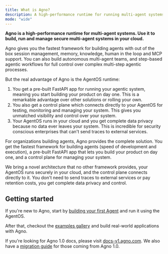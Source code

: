 ```yaml
---
title: What is Agno?
description: A high-performance runtime for running multi-agent systems in your cloud.
mode: "wide"
---
```


**Agno is a high-performance runtime for multi-agent systems. Use it to build, run and manage secure multi-agent systems in your cloud.**

Agno gives you the fastest framework for building agents with out of the box session management, memory, knowledge, human in the loop and MCP support. You can also build autonomous multi-agent teams, and step-based agentic workflows for full control over complex multi-step agentic processes.

But the real advantage of Agno is the AgentOS runtime:

1. You get a pre-built FastAPI app for running your agentic system, meaning you start building your product on day one. This is a remarkable advantage over other solutions or rolling your own.
2. You also get a control plane which connects directly to your AgentOS for testing, monitoring and managing your system. This gives you unmatched visibility and control over your system.
3. Your AgentOS runs in your cloud and you get complete data privacy because no data ever leaves your system. This is incredible for security conscious enterprises that can't send traces to external services.

For organizations building agents, Agno provides the complete solution. You get the fastest framework for building agents (speed of development and execution), a pre-built FastAPI app that lets you build your product on day one, and a control plane for managing your system.

We bring a novel architecture that no other framework provides, your AgentOS runs securely in your cloud, and the control plane connects directly to it. You don't need to send traces to external services or pay retention costs, you get complete data privacy and control.

## Getting started

If you're new to Agno, start by [building your first Agent](/introduction/first-agent) and run it using the AgentOS.

After that, checkout the [examples gallery](/examples/introduction) and build real-world applications with Agno.

<Tip>

If you're looking for Agno 1.0 docs, please visit [docs-v1.agno.com](https://docs-v1.agno.com). We also have a [migration guide](/how-to/v2-migration) for those coming from Agno 1.0.

</Tip>
